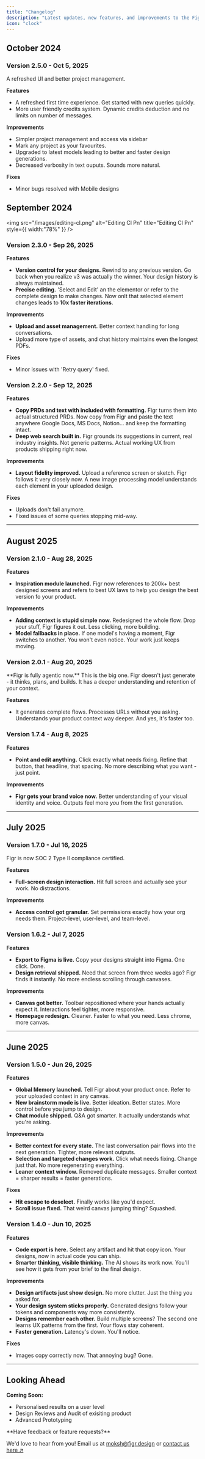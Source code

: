 ```yaml
---
title: "Changelog"
description: "Latest updates, new features, and improvements to the Figr platform."
icon: "clock"
---
```


## October 2024

### Version 2.5.0 - Oct 5, 2025

<Card title="Major Release" icon="atom-simple" iconType="regular">
  A refreshed UI and better project management.
</Card>

**Features**

- A refreshed first time experience. Get started with new queries quickly.
- More user friendly credits system. Dynamic credits deduction and no limits on number of messages.

**Improvements**

- Simpler project management and access via sidebar
- Mark any project as your favourites. 
- Upgraded to latest models leading to better and faster design generations.
- Decreased verbosity in text ouputs. Sounds more natural.

**Fixes**

- Minor bugs resolved with Mobile designs

## September 2024

<img
  src="/images/editing-cl.png"
  alt="Editing Cl Pn"
  title="Editing Cl Pn"
  style={{ width:"78%" }}
/>

### Version 2.3.0 - Sep 26, 2025

**Features**

- **Version control for your designs.** Rewind to any previous version. Go back when you realize v3 was actually the winner. Your design history is always maintained.
- **Precise editing.** 'Select and Edit' an the elementor or refer to the complete design to make changes. Now onlt that selected element changes leads to **10x faster iterations**.

**Improvements**

- **Upload and asset management.** Better context handling for long conversations.
- Upload more type of assets, and chat history maintains even the longest PDFs.

**Fixes**

- Minor issues with 'Retry query' fixed.

### Version 2.2.0 - Sep 12, 2025

**Features**

- **Copy PRDs and text with included with formatting.** Figr turns them into actual structured PRDs. Now copy from Figr and paste the text anywhere Google Docs, MS Docs, Notion... and keep the formatting intact.
- **Deep web search built in.** Figr grounds its suggestions in current, real industry insights. Not generic patterns. Actual working UX from products shipping right now.

**Improvements**

- **Layout fidelity improved.** Upload a reference screen or sketch. Figr follows it very closely now. A new image processing model understands each element in your uploaded design.

**Fixes**

- Uploads don't fail anymore.
- Fixed issues of some queries stopping mid-way.

---

## August 2025

### Version 2.1.0 - Aug 28, 2025

**Features**

- **Inspiration module launched.** Figr now references to 200k+ best designed screens and refers to best UX laws to help you design the best version fo your product.

**Improvements**

- **Adding context is stupid simple now.** Redesigned the whole flow. Drop your stuff, Figr figures it out. Less clicking, more building.
- **Model fallbacks in place.** If one model's having a moment, Figr switches to another. You won't even notice. Your work just keeps moving.

### Version 2.0.1 - Aug 20, 2025

<Card title="Major Release" icon="atom-simple" iconType="regular">
  **Figr is fully agentic now.** This is the big one. Figr doesn't just generate - it thinks, plans, and builds. It has a deeper understanding and retention of your context.
</Card>

**Features**

- It generates complete flows. Processes URLs without you asking. Understands your product context way deeper. And yes, it's faster too.

### Version 1.7.4 - Aug 8, 2025

**Features**

- **Point and edit anything.** Click exactly what needs fixing. Refine that button, that headline, that spacing. No more describing what you want - just point.

**Improvements**

- **Figr gets your brand voice now.** Better understanding of your visual identity and voice. Outputs feel more _you_ from the first generation.

---

## July 2025

### Version 1.7.0 - Jul 16, 2025

<Card title="Enterprise Security" icon="lock" iconType="solid">
  Figr is now SOC 2 Type II compliance certified.
</Card>

**Features**

- **Full-screen design interaction.** Hit full screen and actually see your work. No distractions.

**Improvements**

- **Access control got granular.** Set permissions exactly how your org needs them. Project-level, user-level, and team-level.

### Version 1.6.2 - Jul 7, 2025

**Features**

- **Export to Figma is live.** Copy your designs straight into Figma. One click. Done.
- **Design retrieval shipped.** Need that screen from three weeks ago? Figr finds it instantly. No more endless scrolling through canvases.

**Improvements**

- **Canvas got better.** Toolbar repositioned where your hands actually expect it. Interactions feel tighter, more responsive.
- **Homepage redesign.** Cleaner. Faster to what you need. Less chrome, more canvas.

---

## June 2025

### Version 1.5.0 - Jun 26, 2025

**Features**

- **Global Memory launched.** Tell Figr about your product once. Refer to your uploaded context in any canvas.
- **New brainstorm mode is live.** Better ideation. Better states. More control before you jump to design.
- **Chat module shipped.** Q&A got smarter. It actually understands what you're asking.

**Improvements**

- **Better context for every state.** The last conversation pair flows into the next generation. Tighter, more relevant outputs.
- **Selection and targeted changes work.** Click what needs fixing. Change just that. No more regenerating everything.
- **Leaner context window.** Removed duplicate messages. Smaller context = sharper results = faster generations.

**Fixes**

- **Hit escape to deselect.** Finally works like you'd expect.
- **Scroll issue fixed.** That weird canvas jumping thing? Squashed.

### Version 1.4.0 - Jun 10, 2025

**Features**

- **Code export is here.** Select any artifact and hit that copy icon. Your designs, now in actual code you can ship.
- **Smarter thinking, visible thinking.** The AI shows its work now. You'll see how it gets from your brief to the final design.

**Improvements**

- **Design artifacts just show design.** No more clutter. Just the thing you asked for.
- **Your design system sticks properly.** Generated designs follow your tokens and components way more consistently.
- **Designs remember each other.** Build multiple screens? The second one learns UX patterns from the first. Your flows stay coherent.
- **Faster generation.** Latency's down. You'll notice.

**Fixes**

- Images copy correctly now. That annoying bug? Gone.

---

## Looking Ahead

**Coming Soon:**

- Personalised results on a user level
- Design Reviews and Audit of exisiting product
- Advanced Prototyping

<Tip>
  **Have feedback or feature requests?**

  We'd love to hear from you! Email us at [moksh@figr.design](mailto:moksh@figr.design) or [contact us here ↗](https://figr.design/contact)
</Tip>